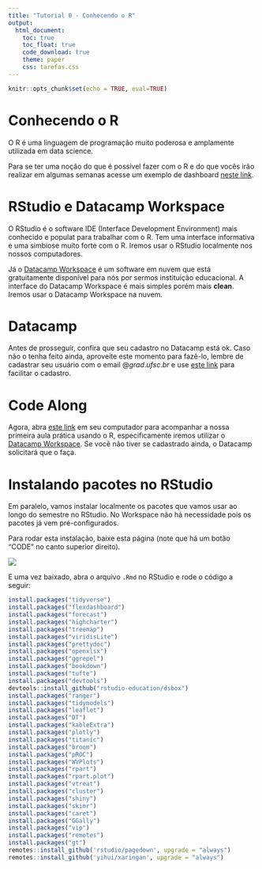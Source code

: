 ```yaml
---
title: "Tutorial 0 - Conhecendo o R"
output: 
  html_document:
    toc: true
    toc_float: true
    code_download: true
    theme: paper
    css: tarefas.css
---
```


```r
knitr::opts_chunk$set(echo = TRUE, eval=TRUE)
```

# Conhecendo o R

O R é uma linguagem de programação muito poderosa e amplamente utilizada em data science.

Para se ter uma noção do que é possível fazer com o R e do que vocês irão realizar em algumas semanas acesse um exemplo de dashboard [neste link](https://uriona.shinyapps.io/dash_meu_netflix/).

# RStudio e Datacamp Workspace

O RStudio é o software IDE (Interface Development Environment) mais conhecido e populat para trabalhar com o R. Tem uma interface informativa e uma simbiose muito forte com o R. Iremos usar o RStudio localmente nos nossos computadores.

Já o [Datacamp Workspace](https://app.datacamp.com/workspace/) é um software em nuvem que está gratuitamente disponível para nós por sermos instituição educacional. A interface do Datacamp Workspace é mais simples porém mais **clean**. Iremos usar o Datacamp Workspace na nuvem.

# Datacamp

Antes de prosseguir, confira que seu cadastro no Datacamp está ok. Caso não o tenha feito ainda, aproveite este momento para fazê-lo, lembre de cadastrar seu usuário com o email $@grad.ufsc.br$ e use [este link](https://www.datacamp.com/groups/shared_links/de309f0186ad8e86e2399610c082b2a4e1432aff47fcbfd66d4734c7293558d6) para facilitar o cadastro.

# Code Along

Agora, abra [este link](https://app.datacamp.com/workspace/new?_tag=workspace&accountGroupId=63418&accountType=group&utm_content=copy_duplicate_link&utm_medium=in_product&utm_source=workspace&workspaceId=4f2f579b-6349-4454-829d-b4ad9df2f2df) em seu computador para acompanhar a nossa primeira aula prática usando o R, especificamente iremos utilizar o [Datacamp Workspace](https://app.datacamp.com/workspace/). Se você não tiver se cadastrado ainda, o Datacamp solicitará que o faça.

# Instalando pacotes no RStudio

Em paralelo, vamos instalar localmente os pacotes que vamos usar ao longo do semestre no RStudio. No Workspace não há necessidade pois os pacotes já vem pré-configurados.

Para rodar esta instalação, baixe esta página (note que há um botão "CODE" no canto superior direito).

![](images/Screen%20Shot%202022-09-06%20at%201.41.31%20PM.png)

E uma vez baixado, abra o arquivo `.Rmd` no RStudio e rode o código a seguir:

```r
install.packages("tidyverse")
install.packages("flexdashboard")
install.packages("forecast")
install.packages("highcharter")
install.packages("treemap")
install.packages("viridisLite")
install.packages("prettydoc")
install.packages("openxlsx")
install.packages("ggrepel")
install.packages("bookdown")
install.packages("tufte")
install.packages("devtools")
devtools::install_github("rstudio-education/dsbox")
install.packages("ranger")
install.packages("tidymodels")
install.packages("leaflet")
install.packages("DT")
install.packages("kableExtra")
install.packages("plotly")
install.packages("titanic")
install.packages("broom")
install.packages("pROC")
install.packages("WVPlots")
install.packages("rpart")
install.packages("rpart.plot")
install.packages("vtreat")
install.packages("cluster")
install.packages("shiny")
install.packages("skimr")
install.packages("caret")
install.packages("GGally")
install.packages("vip")
install.packages("remotes")
install.packages("gt")
remotes::install_github('rstudio/pagedown', upgrade = "always")
remotes::install_github('yihui/xaringan', upgrade = "always")

```

